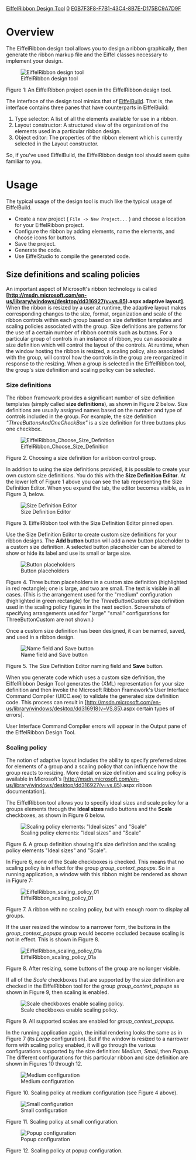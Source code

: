 [[Property:title|EiffelRibbon Design Tool]]
[[Property:weight|0]]
[[Property:uuid|E0B7F3F8-F7B1-43C4-8B7E-D175BC9A7D9F]]
=Overview=

The EiffelRibbon design tool allows you to design a ribbon graphically, then generate the ribbon markup file and the Eiffel classes necessary to implement your design. 


[[Image:EiffelRibbon design tool 01|EiffelRibbon design tool]]

Figure 1: An EiffelRibbon project open in the EiffelRibbon design tool.


The interface of the design tool mimics that of [[EiffelBuild|EiffelBuild]]. That is, the interface contains three panes that have counterparts in EiffelBuild:

# Type selector: A list of all the elements available for use in a ribbon.
# Layout constructor: A structured view of the organization of the elements used in a particular ribbon design.
# Object editor: The properties of the ribbon element which is currently selected in the Layout constructor.

So, if you've used EiffelBuild, the EiffelRibbon design tool should seem quite familiar to you. 

=Usage=

The typical usage of the design tool is much like the typical usage of EiffelBuild. 

* Create a new project ( <code lang="text">File -> New Project...</code> ) and choose a location for your EiffelRibbon project.
* Configure the ribbon by adding elements, name the elements, and choose icons for buttons.
* Save the project.
* Generate the code.
* Use EiffelStudio to compile the generated code.

==Size definitions and scaling policies==

An important aspect of Microsoft's ribbon technology is called '''[http://msdn.microsoft.com/en-us/library/windows/desktop/dd316927(v=vs.85).aspx adaptive layout]'''. When the ribbon is resized by a user at runtime, the adaptive layout makes corresponding changes to the size, format, organization and scale of the ribbon controls within each group based on size definition templates and scaling policies associated with the group. Size definitions are patterns for the use of a certain number of ribbon controls such as buttons. For a particular group of controls in an instance of ribbon, you can associate a size definition which will control the layout of the controls. At runtime, when the window hosting the ribbon is resized, a scaling policy, also associated with the group, will control how the controls in the group are reorganized in response to the resizing. When a group is selected in the EiffelRibbon tool, the group's size definition and scaling policy can be selected. 

{{note|Not all size definitions support all scaling policy choices. So it is important to know which scaling policies are supported by a size definition that you wish to associate with a group before you set the scaling policy for the group.}}

===Size definitions===

The ribbon framework provides a significant number of size definition templates (simply called '''size definitions'''), as shown in Figure 2 below. Size definitions are usually assigned names based on the number and type of controls included in the group. For example, the size definition ''"ThreeButtonsAndOneCheckBox"'' is a size definition for three buttons plus one checkbox.


[[Image:EiffelRibbon Choose Size Definition]]

Figure 2. Choosing a size definition for a ribbon control group.


In addition to using the size definitions provided, it is possible to create your own custom size definitions. You do this with the '''Size Definition Editor'''. At the lower left of Figure 1 above you can see the tab representing the Size Definition Editor. When you expand the tab, the editor becomes visible, as in Figure 3, below.


[[Image:EiffelRibbon size definition editor|Size Definition Editor]]

Figure 3. EiffelRibbon tool with the Size Definition Editor pinned open.


Use the Size Definition Editor to create custom size definitions for your ribbon designs. The '''Add button''' button will add a new button placeholder to a custom size definition. A selected button placeholder can be altered to show or hide its label and use its small or large size. 


[[Image:Size Definition Editor 02|Button placeholders]]

Figure 4. Three button placeholders in a custom size definition (highlighted in red rectangle); one is large, and two are small. The text is visible in all cases. (This is the arrangement used for the "medium" configuration (highlighted in green rectangle) for the ''ThreeButtonCustom'' size definition used in the scaling policy figures in the next section.  Screenshots of specifying arrangements used for "large" "small" configurations for ThreeButtonCustom are not shown.)


Once a custom size definition has been designed, it can be named, saved, and used in a ribbon design.


[[Image:Size Definition Editor 03|Name field and Save button]]

Figure 5. The Size Definition Editor naming field and '''Save''' button.


When you generate code which uses a custom size definition, the EiffelRibbon Design Tool generates the (XML) representation for your size definition and then invoke the Microsoft Ribbon Framework's User Interface Command Compiler (UICC.exe) to validate the generated size definition code. This process can result in [http://msdn.microsoft.com/en-us/library/windows/desktop/dd316918(v=VS.85).aspx certain types of errors]. 

User Interface Command Compiler errors will appear in the Output pane of the EiffelRibbon Design Tool.


===Scaling policy===

The notion of adaptive layout includes the ability to specify preferred sizes for elements of a group and a scaling policy that can influence how the group reacts to resizing. More detail on size definition and scaling policy is available in Microsoft's [http://msdn.microsoft.com/en-us/library/windows/desktop/dd316927(v=vs.85).aspx ribbon documentation]. 

The EiffelRibbon tool allows you to specify ideal sizes and scale policy for a groups elements through the '''Ideal sizes''' radio buttons and the '''Scale''' checkboxes, as shown in Figure 6 below.


[[Image:EiffelRibbon design tool 02|Scaling policy elements: "Ideal sizes" and "Scale"]]

Figure 6. A group definition showing it's size definition and the scaling policy elements "Ideal sizes" and "Scale".


In Figure 6, none of the Scale checkboxes is checked. This means that no scaling policy is in effect for the group ''group_context_popups''. So in a running application, a window with this ribbon might be rendered as shown in Figure 7:


[[Image:EiffelRibbon scaling policy 01]]

Figure 7. A ribbon with no scaling policy, but with enough room to display all groups.


If the user resized the window to a narrower form, the buttons in the ''group_context_popups'' group would become occluded because scaling is not in effect. This is shown in Figure 8.


[[Image:EiffelRibbon scaling policy 01a]]

Figure 8. After resizing, some buttons of the group are no longer visible.


If all of the ''Scale'' checkboxes that are supported by the size definition are checked in the EiffelRibbon tool for the group ''group_context_popups'' as shown in Figure 9, then scaling is enabled. 


[[Image:EiffelRibbon scaling policy 02|Scale checkboxes enable scaling policy.]]

Figure 9. All supported scales are enabled for ''group_context_popups''.


In the running application again, the initial rendering looks the same as in Figure 7 (its ''Large'' configuration). But if the window is resized to a narrower form with scaling policy enabled, it will go through the various configurations supported by the size definition: ''Medium'', ''Small'', then ''Popup''. The different configurations for this particular ribbon and size definition are shown in Figures 10 through 12.


[[Image:EiffelRibbon scaling policy 03|Medium configuration]]

Figure 10. Scaling policy at medium configuration (see Figure 4 above).



[[Image:EiffelRibbon scaling policy 04|Small configuration]]

Figure 11. Scaling policy at small configuration.



[[Image:EiffelRibbon scaling policy 05|Popup configuration]]

Figure 12. Scaling policy at popup configuration.




